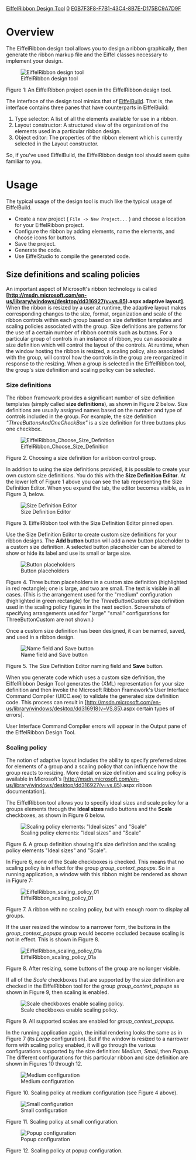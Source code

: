 [[Property:title|EiffelRibbon Design Tool]]
[[Property:weight|0]]
[[Property:uuid|E0B7F3F8-F7B1-43C4-8B7E-D175BC9A7D9F]]
=Overview=

The EiffelRibbon design tool allows you to design a ribbon graphically, then generate the ribbon markup file and the Eiffel classes necessary to implement your design. 


[[Image:EiffelRibbon design tool 01|EiffelRibbon design tool]]

Figure 1: An EiffelRibbon project open in the EiffelRibbon design tool.


The interface of the design tool mimics that of [[EiffelBuild|EiffelBuild]]. That is, the interface contains three panes that have counterparts in EiffelBuild:

# Type selector: A list of all the elements available for use in a ribbon.
# Layout constructor: A structured view of the organization of the elements used in a particular ribbon design.
# Object editor: The properties of the ribbon element which is currently selected in the Layout constructor.

So, if you've used EiffelBuild, the EiffelRibbon design tool should seem quite familiar to you. 

=Usage=

The typical usage of the design tool is much like the typical usage of EiffelBuild. 

* Create a new project ( <code lang="text">File -> New Project...</code> ) and choose a location for your EiffelRibbon project.
* Configure the ribbon by adding elements, name the elements, and choose icons for buttons.
* Save the project.
* Generate the code.
* Use EiffelStudio to compile the generated code.

==Size definitions and scaling policies==

An important aspect of Microsoft's ribbon technology is called '''[http://msdn.microsoft.com/en-us/library/windows/desktop/dd316927(v=vs.85).aspx adaptive layout]'''. When the ribbon is resized by a user at runtime, the adaptive layout makes corresponding changes to the size, format, organization and scale of the ribbon controls within each group based on size definition templates and scaling policies associated with the group. Size definitions are patterns for the use of a certain number of ribbon controls such as buttons. For a particular group of controls in an instance of ribbon, you can associate a size definition which will control the layout of the controls. At runtime, when the window hosting the ribbon is resized, a scaling policy, also associated with the group, will control how the controls in the group are reorganized in response to the resizing. When a group is selected in the EiffelRibbon tool, the group's size definition and scaling policy can be selected. 

{{note|Not all size definitions support all scaling policy choices. So it is important to know which scaling policies are supported by a size definition that you wish to associate with a group before you set the scaling policy for the group.}}

===Size definitions===

The ribbon framework provides a significant number of size definition templates (simply called '''size definitions'''), as shown in Figure 2 below. Size definitions are usually assigned names based on the number and type of controls included in the group. For example, the size definition ''"ThreeButtonsAndOneCheckBox"'' is a size definition for three buttons plus one checkbox.


[[Image:EiffelRibbon Choose Size Definition]]

Figure 2. Choosing a size definition for a ribbon control group.


In addition to using the size definitions provided, it is possible to create your own custom size definitions. You do this with the '''Size Definition Editor'''. At the lower left of Figure 1 above you can see the tab representing the Size Definition Editor. When you expand the tab, the editor becomes visible, as in Figure 3, below.


[[Image:EiffelRibbon size definition editor|Size Definition Editor]]

Figure 3. EiffelRibbon tool with the Size Definition Editor pinned open.


Use the Size Definition Editor to create custom size definitions for your ribbon designs. The '''Add button''' button will add a new button placeholder to a custom size definition. A selected button placeholder can be altered to show or hide its label and use its small or large size. 


[[Image:Size Definition Editor 02|Button placeholders]]

Figure 4. Three button placeholders in a custom size definition (highlighted in red rectangle); one is large, and two are small. The text is visible in all cases. (This is the arrangement used for the "medium" configuration (highlighted in green rectangle) for the ''ThreeButtonCustom'' size definition used in the scaling policy figures in the next section.  Screenshots of specifying arrangements used for "large" "small" configurations for ThreeButtonCustom are not shown.)


Once a custom size definition has been designed, it can be named, saved, and used in a ribbon design.


[[Image:Size Definition Editor 03|Name field and Save button]]

Figure 5. The Size Definition Editor naming field and '''Save''' button.


When you generate code which uses a custom size definition, the EiffelRibbon Design Tool generates the (XML) representation for your size definition and then invoke the Microsoft Ribbon Framework's User Interface Command Compiler (UICC.exe) to validate the generated size definition code. This process can result in [http://msdn.microsoft.com/en-us/library/windows/desktop/dd316918(v=VS.85).aspx certain types of errors]. 

User Interface Command Compiler errors will appear in the Output pane of the EiffelRibbon Design Tool.


===Scaling policy===

The notion of adaptive layout includes the ability to specify preferred sizes for elements of a group and a scaling policy that can influence how the group reacts to resizing. More detail on size definition and scaling policy is available in Microsoft's [http://msdn.microsoft.com/en-us/library/windows/desktop/dd316927(v=vs.85).aspx ribbon documentation]. 

The EiffelRibbon tool allows you to specify ideal sizes and scale policy for a groups elements through the '''Ideal sizes''' radio buttons and the '''Scale''' checkboxes, as shown in Figure 6 below.


[[Image:EiffelRibbon design tool 02|Scaling policy elements: "Ideal sizes" and "Scale"]]

Figure 6. A group definition showing it's size definition and the scaling policy elements "Ideal sizes" and "Scale".


In Figure 6, none of the Scale checkboxes is checked. This means that no scaling policy is in effect for the group ''group_context_popups''. So in a running application, a window with this ribbon might be rendered as shown in Figure 7:


[[Image:EiffelRibbon scaling policy 01]]

Figure 7. A ribbon with no scaling policy, but with enough room to display all groups.


If the user resized the window to a narrower form, the buttons in the ''group_context_popups'' group would become occluded because scaling is not in effect. This is shown in Figure 8.


[[Image:EiffelRibbon scaling policy 01a]]

Figure 8. After resizing, some buttons of the group are no longer visible.


If all of the ''Scale'' checkboxes that are supported by the size definition are checked in the EiffelRibbon tool for the group ''group_context_popups'' as shown in Figure 9, then scaling is enabled. 


[[Image:EiffelRibbon scaling policy 02|Scale checkboxes enable scaling policy.]]

Figure 9. All supported scales are enabled for ''group_context_popups''.


In the running application again, the initial rendering looks the same as in Figure 7 (its ''Large'' configuration). But if the window is resized to a narrower form with scaling policy enabled, it will go through the various configurations supported by the size definition: ''Medium'', ''Small'', then ''Popup''. The different configurations for this particular ribbon and size definition are shown in Figures 10 through 12.


[[Image:EiffelRibbon scaling policy 03|Medium configuration]]

Figure 10. Scaling policy at medium configuration (see Figure 4 above).



[[Image:EiffelRibbon scaling policy 04|Small configuration]]

Figure 11. Scaling policy at small configuration.



[[Image:EiffelRibbon scaling policy 05|Popup configuration]]

Figure 12. Scaling policy at popup configuration.




